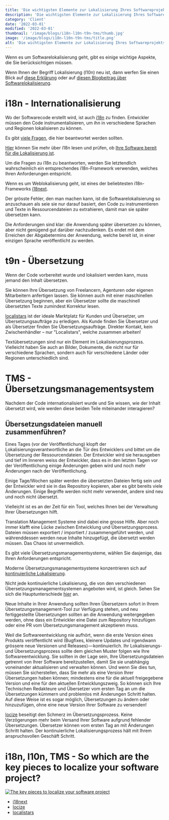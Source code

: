 ```yaml
---
title: 'Die wichtigsten Elemente zur Lokalisierung Ihres Softwareprojekts'
description: 'Die wichtigsten Elemente zur Lokalisierung Ihres Softwareprojekts'
category: 'Client'
date: '2022-03-01'
modified: '2022-03-01'
thumbnail: '/image/blogs/i18n-l10n-t9n-tms/thumb.jpg'
image: '/image/blogs/i18n-l10n-t9n-tms/title.png'
alt: 'Die wichtigsten Elemente zur Lokalisierung Ihres Softwareprojekts'
---
```


Wenn es um Softwarelokalisierung geht, gibt es einige wichtige Aspekte, die Sie berücksichtigen müssen.

Wenn Ihnen der Begriff Lokalisierung (l10n) neu ist, dann werfen Sie einen Blick auf [diese Erklärung](https://locize.com/blog/localization/) oder auf [diesen Blogbeitrag über Softwarelokalisierung](https://locize.com/blog/what-is-software-localization/).


# i18n - Internationalisierung

Wo der Softwarecode erstellt wird, ist auch [i18n](https://locize.com/blog/what-is-i18n/) zu finden. Entwickler müssen den Code instrumentalisieren, um ihn in verschiedene Sprachen und Regionen lokalisieren zu können.

Es gibt [viele Fragen](https://locize.com/blog/is-your-software-ready-for-localization/), die hier beantwortet werden sollten.

<Hint title="Weitere Informationen" color="orange">
  <a href="https://locize.com/blog/what-is-i18n/" title="Was ist i18n?">Hier</a> können Sie mehr über i18n lesen und prüfen, ob <a href="https://locize.com/blog/is-your-software-ready-for-localization/" title="Ist Ihre Software bereit für die Lokalisierung?"> Ihre Software bereit für die Lokalisierung ist</a>.
</Hint>

Um die Fragen zu i18n zu beantworten, werden Sie letztendlich wahrscheinlich ein entsprechendes i18n-Framework verwenden, welches Ihren Anforderungen entspricht.

<Hint title="Empfehlung" color="limegreen" img="/image/blogs/i18n-l10n-t9n-tms/i18next-logo.png" imgUrl="https://www.i18next.com" imgTitle="i18next - Das beste i18n-Framework für JavaScript">
  Wenn es um Weblokalisierung geht, ist eines der beliebtesten i18n-Frameworks <a href="https://www.i18next.com" title="i18next - Das beste i18n-Framework für JavaScript">i18next</a>.
</Hint>


Der grösste Fehler, den man machen kann, ist die Softwarelokalisierung so anzuschauen als seie sie nur darauf basiert, den Code zu instrumentieren und Texte in Ressourcendateien zu extrahieren, damit man sie später übersetzen kann.

Die Anforderungen sind klar: die Anwendung später übersetzen zu können, aber nicht genügend gut darüber nachzudenken. Es endet mit dem Erreichen der Abgabetermins der Anwendung, welche bereit ist, in einer einzigen Sprache veröffentlicht zu werden.

# t9n - Übersetzung

Wenn der Code vorbereitet wurde und lokalisiert werden kann, muss jemand den Inhalt übersetzen.

Sie können Ihre Übersetzung von Freelancern, Agenturen oder eigenen Mitarbeitern anfertigen lassen. Sie können auch mit einer maschinellen Übersetzung beginnen, aber ein Übersetzer sollte die maschinell übersetzten Texte zumindest Korrektur lesen.

<Hint title="Empfehlung" color="limegreen" img="/image/blogs/i18n-l10n-t9n-tms/localistars-logo.svg" imgUrl="https://www.localistars.com" imgTitle="localistars - Der Übersetzungsmarktplatz, der Kunden mit Übersetzern verbindet">
  <a href="https://www.localistars.com" title="localistars - Der Übersetzungsmarktplatz, der Kunden mit Übersetzern verbindet">localistars</a> ist der ideale Marktplatz für Kunden und Übersetzer, um Übersetzungsaufträge zu erledigen. Als Kunde finden Sie Übersetzer und als Übersetzer finden Sie Übersetzungsaufträge.
  Direkter Kontakt, kein Zwischenhändler – nur "Localistars", welche zusammen arbeiten!
</Hint>

Textübersetzungen sind nur ein Element im Lokalisierungsprozess. Vielleicht haben Sie auch an Bilder, Dokumente, die nicht nur für verschiedene Sprachen, sondern auch für verschiedene Länder oder Regionen unterschiedlich sind.


# TMS - Übersetzungsmanagementsystem

Nachdem der Code internationalisiert wurde und Sie wissen, wie der Inhalt übersetzt wird, wie werden diese beiden Teile miteinander interagieren?

<Hint title="Was ist Übersetzungsmanagement?" color="orange" content="Übersetzungsmanagement ist der systematische Prozess und die Automatisierung, die Übersetzungen und andere digitale Assets verwalten, sich wiederholende und mühsame manuelle Aufgaben eliminieren und gleichzeitig den Überblick und die Kontrolle über den Fortschritt ermöglichen, die Zusammenarbeit verbessern und für mehr Effizienz sorgen." />

## Übersetzungsdateien manuell zusammenführen?

Eines Tages (vor der Veröffentlichung) klopft der Lokalisierungsverantwortliche an die Tür des Entwicklers und bittet um die Übersetzung der Ressourcendateien. Der Entwickler wird sie herausgeben und tief im Inneren weiss der Entwickler, dass es in den letzten Tagen vor der Veröffentlichung einige Änderungen geben wird und noch mehr Änderungen nach der Veröffentlichung.

Einige Tage/Wochen später werden die übersetzten Dateien fertig sein und der Entwickler wird sie in das Repository kopieren, aber es gibt bereits viele Änderungen. Einige Begriffe werden nicht mehr verwendet, andere sind neu und noch nicht übersetzt.

Vielleicht ist es an der Zeit für ein Tool, welches Ihnen bei der Verwaltung Ihrer Übersetzungen hilft.

Translation Management Systeme sind dabei eine grosse Hilfe. Aber noch immer klafft eine Lücke zwischen Entwicklung und Übersetzungsprozess. Dateien müssen exportiert / importiert / zusammengeführt werden, und währenddessen werden neue Inhalte hinzugefügt, die übersetzt werden müssen. Das Chaos ist unvermeidlich.

Es gibt viele Übersetzungsmanagementsysteme, wählen Sie dasjenige, das Ihren Anforderungen entspricht.

Moderne Übersetzungsmanagementsysteme konzentrieren sich auf [kontinuierliche Lokalisierung](../real-continuous-localization/).

<Hint title="Weitere Informationen" color="orange">
  Nicht jede kontinuierliche Lokalisierung, die von den verschiedenen Übersetzungsmanagementsystemen angeboten wird, ist gleich. Sehen Sie sich die Hauptunterschiede <a href="../real-continuous-localization/" title="Continuous Localization vs. Continuous Localization">hier</a> an.
</Hint>

Neue Inhalte in Ihrer Anwendung sollten Ihren Übersetzern sofort in Ihrem Übersetzungsmanagement-Tool zur Verfügung stehen, und neu fertiggestellte Übersetzungen sollten an die Anwendung weitergegeben werden, ohne dass ein Entwickler eine Datei zum Repository hinzufügen oder eine PR vom Übersetzungsmanagement akzeptieren muss.

Weil die Softwareentwicklung nie aufhört, wenn die erste Version eines Produkts veröffentlicht wird (Bugfixes, kleinere Updates und irgendwann grössere neue Versionen und Releases) — kontinuierlich. Ihr Lokalisierungs- und Übersetzungsprozess sollte dem gleichen Muster folgen wie Ihre Softwareentwicklung. Sie sollten in der Lage sein, Ihre Übersetzungsdateien getrennt von Ihrer Software bereitzustellen, damit Sie sie unabhängig voneinander aktualisieren und verwalten können. Und wenn Sie dies tun, müssen Sie sicherstellen, dass Sie mehr als eine Version Ihrer Übersetzungen haben können; mindestens eine für die aktuell freigegebene Version und eine für den aktuellen Entwicklungszweig. So können sich Ihre Technischen Redakteure und Übersetzer vom ersten Tag an um die Übersetzungen kümmern und problemlos mit Änderungen Schritt halten. Auf diese Weise ist es sogar möglich, Übersetzungen zu ändern oder hinzuzufügen, ohne eine neue Version Ihrer Software zu versenden!

<Hint title="Empfehlung" color="limegreen" img="/image/blogs/i18n-l10n-t9n-tms/locize-logo.png" imgUrl="https://www.locize.com" imgTitle="locize - Schliesst die Lücke zwischen Übersetzung und Entwicklung">
  <a href="https://www.locize.com" title="locize - Schliesst die Lücke zwischen Übersetzung und Entwicklung">locize</a> beseitigt den Schmerz im Übersetzungsprozess. Keine Verzögerungen mehr beim Versand Ihrer Software aufgrund fehlender Übersetzungen. Übersetzer können vom ersten Tag an mit Änderungen Schritt halten. Der kontinuierliche Lokalisierungsprozess hält mit Ihrem anspruchsvollen Geschäft Schritt.
</Hint>


# i18n, l10n, TMS - So which are the key pieces to localize your software project?

[![](/image/blogs/i18n-l10n-t9n-tms/puzzle_specific.png "The key pieces to localize your software project")](https://www.localistars.com/ecosystem/)

- [i18next](https://www.i18next.com)
- [locize](https://www.locize.com)
- [localistars](https://www.localistars.com)
